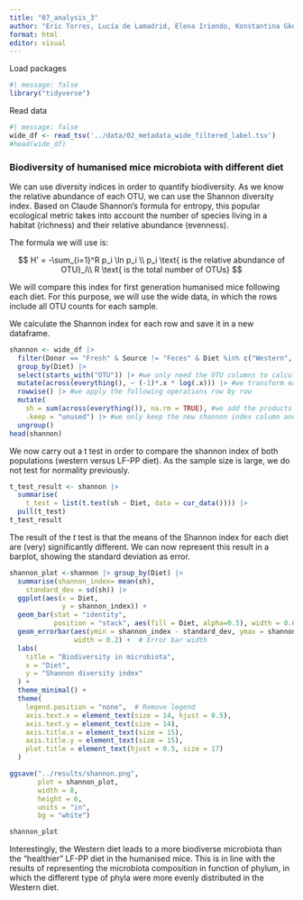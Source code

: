 ```yaml
---
title: "07_analysis_3"
author: "Eric Torres, Lucía de Lamadrid, Elena Iriondo, Konstantina Gkopi and Jorge Santiago"
format: html
editor: visual
---
```


Load packages

```r
#| message: false 
library("tidyverse")
```

Read data

```r
#| message: false 
wide_df <- read_tsv('../data/02_metadata_wide_filtered_label.tsv')
#head(wide_df)
```

### Biodiversity of humanised mice microbiota with different diet

We can use diversity indices in order to quantify biodiversity. As we know the relative abundance of each OTU, we can use the Shannon diversity index. Based on Claude Shannon's formula for entropy, this popular ecological metric takes into account the number of species living in a habitat (richness) and their relative abundance (evenness).

The formula we will use is:

$$ H' = -\sum_{i=1}^R p_i \ln p_i \\ p_i \text{ is the relative abundance of OTU}_i\\ R \text{ is the total number of OTUs} $$

We will compare this index for first generation humanised mice following each diet. For this purpose, we will use the wide data, in which the rows include all OTU counts for each sample.

We calculate the Shannon index for each row and save it in a new dataframe.

```r
shannon <- wide_df |> 
  filter(Donor == "Fresh" & Source != "Feces" & Diet %in% c("Western", "LFPP")) |>#first generation ("fresh" donor), only take into account "final" snapshots of the microbiota (no intermediate fecal samples), and we make sure we are only comparing the two diets 
  group_by(Diet) |> 
  select(starts_with("OTU")) |> #we only need the OTU columns to calculate the index 
  mutate(across(everything(), ~ (-1)*.x * log(.x))) |> #we transform each OTU relative abundance column (p_i) into p_i*log(p_i) 
  rowwise() |> #we apply the following operations row by row
  mutate(
    sh = sum(across(everything()), na.rm = TRUE), #we add the products to calculate the shannon_index
    .keep = "unused") |> #we only keep the new shannon index column and the diet column
  ungroup()
head(shannon)
```

We now carry out a t test in order to compare the shannon index of both populations (western versus LF-PP diet). As the sample size is large, we do not test for normality previously.

```r
t_test_result <- shannon |> 
  summarise(
    t_test = list(t.test(sh ~ Diet, data = cur_data()))) |> 
  pull(t_test)
t_test_result
```

The result of the *t* test is that the means of the Shannon index for each diet are (very) significantly different. We can now represent this result in a barplot, showing the standard deviation as error.

```r
shannon_plot <-shannon |> group_by(Diet) |>
  summarise(shannon_index= mean(sh),
    standard_dev = sd(sh)) |>
  ggplot(aes(x = Diet,
             y = shannon_index)) + 
  geom_bar(stat = "identity",
           position = "stack", aes(fill = Diet, alpha=0.5), width = 0.6) +
  geom_errorbar(aes(ymin = shannon_index - standard_dev, ymax = shannon_index + standard_dev), 
                width = 0.2) +  # Error bar width
  labs(
    title = "Biodiversity in microbiota",
    x = "Diet",
    y = "Shannon diversity index"
  ) +
  theme_minimal() +
  theme(
    legend.position = "none",  # Remove legend
    axis.text.x = element_text(size = 14, hjust = 0.5),
    axis.text.y = element_text(size = 14),
    axis.title.x = element_text(size = 15), 
    axis.title.y = element_text(size = 15),
    plot.title = element_text(hjust = 0.5, size = 17)
  )

ggsave("../results/shannon.png", 
       plot = shannon_plot, 
       width = 8, 
       height = 6, 
       units = "in", 
       bg = "white")

shannon_plot
```

Interestingly, the Western diet leads to a more biodiverse microbiota than the "healthier" LF-PP diet in the humanised mice. This is in line with the results of representing the microbiota composition in function of phylum, in which the different type of phyla were more evenly distributed in the Western diet.
